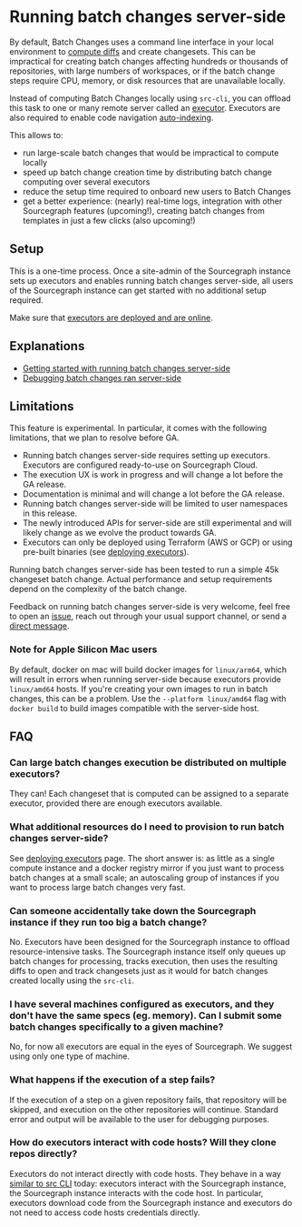 # Running batch changes server-side

By default, Batch Changes uses a command line interface in your local environment to [compute diffs](/batch_changes/explanations/how_src_executes_a_batch_spec) and create changesets. This can be impractical for creating batch changes affecting hundreds or thousands of repositories, with large numbers of workspaces, or if the batch change steps require CPU, memory, or disk resources that are unavailable locally.

Instead of computing Batch Changes locally using `src-cli`, you can offload this task to one or many remote server called an [executor](/admin/executors/deploy_executors). Executors are also required to enable code navigation [auto-indexing](/code-search/code-navigation/auto_indexing).

This allows to:

- run large-scale batch changes that would be impractical to compute locally
- speed up batch change creation time by distributing batch change computing over several executors
- reduce the setup time required to onboard new users to Batch Changes
- get a better experience: (nearly) real-time logs, integration with other Sourcegraph features (upcoming!), creating batch changes from templates in just a few clicks (also upcoming!)

## Setup

This is a one-time process. Once a site-admin of the Sourcegraph instance sets up executors and enables running batch changes server-side, all users of the Sourcegraph instance can get started with no additional setup required.

Make sure that [executors are deployed and are online](/admin/executors/deploy_executors).

## Explanations

- [Getting started with running batch changes server-side](/batch_changes/explanations/server_side_getting_started)
- [Debugging batch changes ran server-side](/batch_changes/explanations/server_side_debugging)

## Limitations

This feature is experimental. In particular, it comes with the following limitations, that we plan to resolve before GA.

- Running batch changes server-side requires setting up executors. Executors are configured ready-to-use on Sourcegraph Cloud.
- The execution UX is work in progress and will change a lot before the GA release.
- Documentation is minimal and will change a lot before the GA release.
- Running batch changes server-side will be limited to user namespaces in this release.
- The newly introduced APIs for server-side are still experimental and will likely change as we evolve the product towards GA.
- Executors can only be deployed using Terraform (AWS or GCP) or using pre-built binaries (see [deploying executors](/admin/executors/deploy_executors)).

Running batch changes server-side has been tested to run a simple 45k changeset batch change. Actual performance and setup requirements depend on the complexity of the batch change.

Feedback on running batch changes server-side is very welcome, feel free to open an [issue](https://github.com/sourcegraph/sourcegraph/issues), reach out through your usual support channel, or send a [direct message](https://twitter.com/MaloMarrec).

### Note for Apple Silicon Mac users

By default, docker on mac will build docker images for `linux/arm64`, which will result in errors when running server-side because executors provide `linux/amd64` hosts. If you're creating your own images to run in batch changes, this can be a problem. Use the `--platform linux/amd64` flag with `docker build` to build images compatible with the server-side host.

## FAQ

### Can large batch changes execution be distributed on multiple executors?

They can! Each changeset that is computed can be assigned to a separate executor, provided there are enough executors available.

### What additional resources do I need to provision to run batch changes server-side?

See [deploying executors](/admin/executors/deploy_executors) page. The short answer is: as little as a single compute instance and a docker registry mirror if you just want to process batch changes at a small scale; an autoscaling group of instances if you want to process large batch changes very fast.

### Can someone accidentally take down the Sourcegraph instance if they run too big a batch change?

No. Executors have been designed for the Sourcegraph instance to offload resource-intensive tasks. The Sourcegraph instance itself only queues up batch changes for processing, tracks execution, then uses the resulting diffs to open and track changesets just as it would for batch changes created locally using the `src-cli`.

### I have several machines configured as executors, and they don't have the same specs (eg. memory). Can I submit some batch changes specifically to a given machine?

No, for now all executors are equal in the eyes of Sourcegraph. We suggest using only one type of machine.

### What happens if the execution of a step fails?

If the execution of a step on a given repository fails, that repository will be skipped, and execution on the other repositories will continue. Standard error and output will be available to the user for debugging purposes.

### How do executors interact with code hosts? Will they clone repos directly?

Executors do not interact directly with code hosts. They behave in a way [similar to src CLI](/batch_changes/explanations/how_src_executes_a_batch_spec) today: executors interact with the Sourcegraph instance, the Sourcegraph instance interacts with the code host. In particular, executors download code from the Sourcegraph instance and executors do not need to access code hosts credentials directly.
